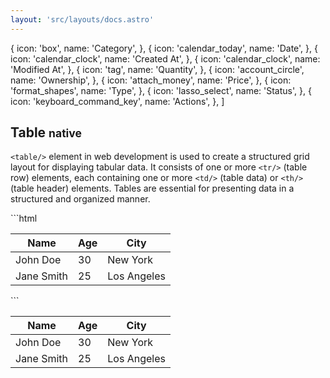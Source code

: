```yaml
---
layout: 'src/layouts/docs.astro'
---
```


  {
    icon: 'box',
    name: 'Category',
  },
  {
    icon: 'calendar_today',
    name: 'Date',
  },
  {
    icon: 'calendar_clock',
    name: 'Created At',
  },
  {
    icon: 'calendar_clock',
    name: 'Modified At',
  },
  {
    icon: 'tag',
    name: 'Quantity',
  },
  {
    icon: 'account_circle',
    name: 'Ownership',
  },
  {
    icon: 'attach_money',
    name: 'Price',
  },
  {
    icon: 'format_shapes',
    name: 'Type',
  },
  {
    icon: 'lasso_select',
    name: 'Status',
  },
  {
    icon: 'keyboard_command_key',
    name: 'Actions',
  },
]

## Table <small class="clr-subtext txt-nm txt-lowercase"> native </small>

`<table/>` element in web development is used to create a structured 
grid layout for displaying tabular data. It consists of one or more 
`<tr/>` (table row) elements, each containing one or more `<td/>` (table data) 
or `<th/>` (table header) elements. Tables are essential for presenting 
data in a structured and organized manner.

<grid class='grid cols-2 outln outln-primary radius-3xs'>
  ```html
  <table>
    <thead>
      <tr>
        <th>Name</th>
        <th>Age</th>
        <th>City</th>
      </tr>
    </thead>
    <tbody>
      <tr>
        <td>John Doe</td>
        <td>30</td>
        <td>New York</td>
      </tr>
      <tr>
        <td>Jane Smith</td>
        <td>25</td>
        <td>Los Angeles</td>
      </tr>
    </tbody>
  </table>
  ```
  <column class='align-center[items] flex place-center p-5xl'>
    <table>
      <thead>
        <tr>
          <th>Name</th>
          <th>Age</th>
          <th>City</th>
        </tr>
      </thead>
      <tbody>
        <tr>
          <td>John Doe</td>
          <td>30</td>
          <td>New York</td>
        </tr>
        <tr>
          <td>Jane Smith</td>
          <td>25</td>
          <td>Los Angeles</td>
        </tr>
      </tbody>
    </table>
  </column>
</grid>